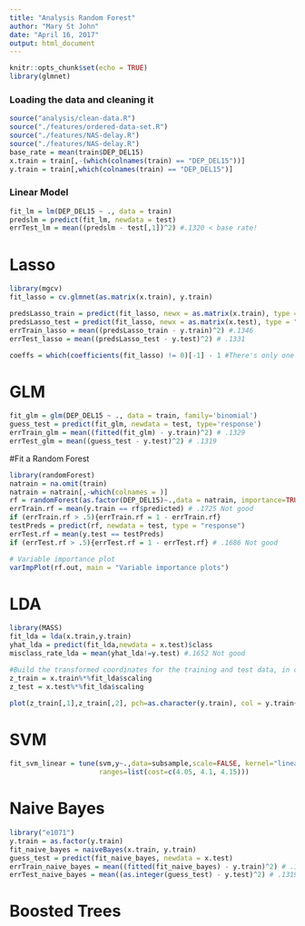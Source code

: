 ```yaml
---
title: "Analysis Random Forest"
author: "Mary St John"
date: "April 16, 2017"
output: html_document
---
```


```r
knitr::opts_chunk$set(echo = TRUE)
library(glmnet)
```

### Loading the data and cleaning it
```r
source("analysis/clean-data.R")
source("./features/ordered-data-set.R")
source("./features/NAS-delay.R")
source("./features/NAS-delay.R")
base_rate = mean(train$DEP_DEL15)
x.train = train[,-(which(colnames(train) == "DEP_DEL15"))]
y.train = train[,which(colnames(train) == "DEP_DEL15")]
```

### Linear Model
```r
fit_lm = lm(DEP_DEL15 ~ ., data = train)
predslm = predict(fit_lm, newdata = test)
errTest_lm = mean((predslm - test[,1])^2) #.1320 < base rate!
```

# Lasso
```r
library(mgcv)
fit_lasso = cv.glmnet(as.matrix(x.train), y.train)

predsLasso_train = predict(fit_lasso, newx = as.matrix(x.train), type = "response", s = fit_lasso$lambda.1se)
predsLasso_test = predict(fit_lasso, newx = as.matrix(x.test), type = "response", s = fit_lasso$lambda.1se) 
errTrain_lasso = mean((predsLasso_train - y.train)^2) #.1346
errTest_lasso = mean((predsLasso_test - y.test)^2) # .1331

coeffs = which(coefficients(fit_lasso) != 0)[-1] - 1 #There's only one variable in this model
```

# GLM
```r
fit_glm = glm(DEP_DEL15 ~ ., data = train, family='binomial')
guess_test = predict(fit_glm, newdata = test, type='response')
errTrain_glm = mean((fitted(fit_glm) - y.train)^2) # .1329
errTest_glm = mean((guess_test - y.test)^2) # .1319
```

#Fit a Random Forest
```r
library(randomForest)
natrain = na.omit(train)
natrain = natrain[,-which(colnames = )]
rf = randomForest(as.factor(DEP_DEL15)~.,data = natrain, importance=TRUE)
errTrain.rf = mean(y.train == rf$predicted) # .1725 Not good
if (errTrain.rf > .5){errTrain.rf = 1 - errTrain.rf}
testPreds = predict(rf, newdata = test, type = "response")
errTest.rf = mean(y.test == testPreds)
if (errTest.rf > .5){errTest.rf = 1 - errTest.rf} # .1686 Not good

# Variable importance plot
varImpPlot(rf.out, main = "Variable importance plots")
```

# LDA
```r
library(MASS)
fit_lda = lda(x.train,y.train)
yhat_lda = predict(fit_lda,newdata = x.test)$class
misclass_rate_lda = mean(yhat_lda!=y.test) #.1652 Not good

#Build the transformed coordinates for the training and test data, in case you need them
z_train = x.train%*%fit_lda$scaling
z_test = x.test%*%fit_lda$scaling

plot(z_train[,1],z_train[,2], pch=as.character(y.train), col = y.train+1)
```

# SVM
```r
fit_svm_linear = tune(svm,y~.,data=subsample,scale=FALSE, kernel="linear", 
                      ranges=list(cost=c(4.05, 4.1, 4.15)))
```

# Naive Bayes
```r
library("e1071")
y.train = as.factor(y.train)
fit_naive_bayes = naiveBayes(x.train, y.train)
guess_test = predict(fit_naive_bayes, newdata = x.test)
errTrain_naive_bayes = mean((fitted(fit_naive_bayes) - y.train)^2) # .1329
errTest_naive_bayes = mean((as.integer(guess_test) - y.test)^2) # .1319
```

# Boosted Trees
```r

```


